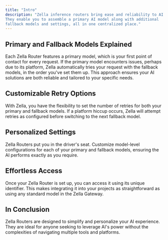 ```yaml
---
title: "Intro"
description: "Zella inference routers bring ease and reliability to AI usage.
They enable you to assemble a primary AI model along with additional
fallback models and settings, all in one centralized place."
---
```


## Primary and Fallback Models Explained

Each Zella Router features a primary model, which is your first point of contact for every request.
If the primary model encounters issues, perhaps due to its platform, Zella automatically tries your
request with the fallback models, in the order you've set them up. This approach ensures your AI
solutions are both reliable and tailored to your specific needs.

## Customizable Retry Options

With Zella, you have the flexibility to set the number of retries for both your primary and fallback models.
If a platform hiccup occurs, Zella will attempt retries as configured before switching to the next
fallback model.

## Personalized Settings

Zella Routers put you in the driver's seat. Customize model-level configurations for each of your
primary and fallback models, ensuring the AI performs exactly as you require.

## Effortless Access

Once your Zella Router is set up, you can access it using its unique identifier. This makes integrating
it into your projects as straightforward as using any standard model in the Zella Gateway.

## In Conclusion

Zella Routers are designed to simplify and personalize your AI experience. They are ideal for anyone
seeking to leverage AI's power without the complexities of navigating multiple tools and platforms.
